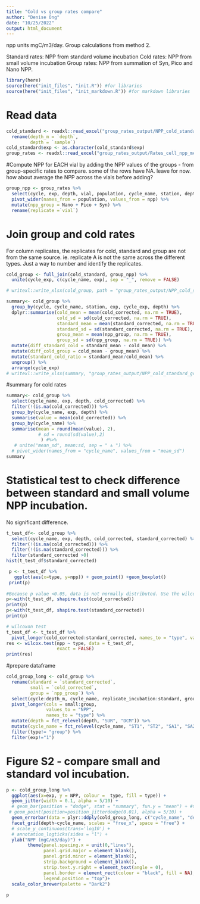 ```yaml
---
title: "Cold vs group rates compare"
author: "Denise Ong"
date: "10/25/2022"
output: html_document
---
```

npp units mgC/m3/day.
Group calculations from method 2.

Standard rates: NPP from standard volume incubation
Cold rates: NPP from small volume incubation
Group rates: NPP from summation of Syn, Pico and Nano NPP.

```r
library(here)
source(here("init_files", "init.R")) #for libraries
source(here("init_files", "init_markdown.R")) #for markdown libraries
```

# Read data
```r
cold_standard <- readxl::read_excel("group_rates_output/NPP_cold_standard.xlsx") %>% 
  rename(depth_m = `depth`,
         depth = `sample`)
cold_standard$exp <- as.character(cold_standard$exp)
group_rates <- readxl::read_excel("group_rates_output/Rates_cell_npp_method2.xlsx")
```

#Compute NPP for EACH vial by adding the NPP values of the groups - from group-specific rates to compare.
some of the rows have NA. leave for now.
how about average the NPP across the vials before adding?

```r
group_npp <- group_rates %>%
  select(cycle, exp, depth, vial, population, cycle_name, station, depth_m, ctd, npp) %>%
  pivot_wider(names_from = population, values_from = npp) %>%
  mutate(npp_group = Nano + Pico + Syn) %>%
  rename(replicate =`vial`)
```


# Join group and cold rates
For column replicates, the replicates for cold, standard and group are not from the same source. ie. replicate A is not the same across the different types. Just a way to number and identify the replicates.
```r
cold_group <- full_join(cold_standard, group_npp) %>%
  unite(cycle_exp, c(cycle_name, exp), sep = "_", remove = FALSE)

# writexl::write_xlsx(cold_group, path = "group_rates_output/NPP_cold_standard_group.xlsx")

summary<- cold_group %>%
  group_by(cycle, cycle_name, station, exp, cycle_exp, depth) %>%
  dplyr::summarise(cold_mean = mean(cold_corrected, na.rm = TRUE),
                   cold_sd = sd(cold_corrected, na.rm = TRUE),
                   standard_mean = mean(standard_corrected, na.rm = TRUE),
                   standard_sd = sd(standard_corrected, na.rm = TRUE),
                   group_mean = mean(npp_group, na.rm = TRUE),
                   group_sd = sd(npp_group, na.rm = TRUE)) %>%
  mutate(diff_standard_cold = standard_mean - cold_mean) %>%
  mutate(diff_cold_group = cold_mean - group_mean) %>%
  mutate(standard_cold_ratio = standard_mean/cold_mean) %>%
  ungroup() %>%
  arrange(cycle_exp)
# writexl::write_xlsx(summary, "group_rates_output/NPP_cold_standard_group_summary.xlsx")
```

#summary for cold rates
```r
summary<- cold_group %>%
  select(cycle_name, exp, depth, cold_corrected) %>%
  filter(!(is.na(cold_corrected))) %>%
  group_by(cycle_name, exp, depth) %>%
  summarise(value = mean(cold_corrected)) %>%
  group_by(cycle_name) %>%
  summarise(mean = round(mean(value), 2),
            # sd = round(sd(value),2)
             ) #%>%
   # unite("mean_sd", mean:sd, sep = " ± ") %>%
  # pivot_wider(names_from = "cycle_name", values_from = "mean_sd")
summary

```

# Statistical test to check difference between standard and small volume NPP incubation.
No significant difference.
```r
t_test_df<- cold_group %>%
  select(cycle_name, exp, depth, cold_corrected, standard_corrected) %>%
  filter(!(is.na(cold_corrected))) %>%
  filter(!(is.na(standard_corrected))) %>%
  filter(standard_corrected >0) 
hist(t_test_df$standard_corrected)

 p <- t_test_df %>%
   ggplot(aes(x=type, y=npp)) + geom_point() +geom_boxplot()
 print(p)
 
#Because p value <0.05, data is not normally distributed. Use the wilcoxon test
p<-with(t_test_df, shapiro.test(cold_corrected))
print(p)
p<-with(t_test_df, shapiro.test(standard_corrected))
print(p)

# wilcoxon test
t_test_df <- t_test_df %>%
  pivot_longer(cold_corrected:standard_corrected, names_to = "type", values_to = "npp")
res <- wilcox.test(npp ~ type, data = t_test_df,
                   exact = FALSE)
print(res)

```


#prepare dataframe
```r
cold_group_long <- cold_group %>%
  rename(standard = `standard_corrected`,
         small = `cold_corrected`,
         group = `npp_group`) %>%
  select(cycle:depth_m, cycle_name, replicate_incubation:standard, group) %>%
  pivot_longer(cols = small:group,
               values_to = "NPP",
               names_to = "type") %>%
  mutate(depth = fct_relevel(depth, "SUR", "DCM")) %>%
  mutate(cycle_name = fct_relevel(cycle_name, "ST1", "ST2", "SA1", "SA2", "SA3")) %>%
  filter(type!= "group") %>%
  filter(exp!="1")
```

# Figure S2 - compare small and standard vol incubation.
```r
p <- cold_group_long %>%
  ggplot(aes(x=exp, y = NPP, colour =  type, fill = type)) +
  geom_jitter(width = 0.1, alpha = 5/10) +
  # geom_bar(position = "dodge", stat = "summary", fun.y = "mean") + #to visualise mean. Not using.
 # geom_point(position=position_jitterdodge(0.01), alpha = 5/10) +
  geom_errorbar(data = plyr::ddply(cold_group_long, c("cycle_name", "depth", "exp", "type"), summarize, mean = mean(NPP, na.rm=TRUE)), aes(y=mean, ymin = mean, ymax = mean), width = 0.5) +
  facet_grid(depth~cycle_name, scales = "free_x", space = "free") +
  # scale_y_continuous(trans='log10') +
  # annotation_logticks(sides = "l") +
  ylab("NPP (mgC/m3/day)") +
        theme(panel.spacing.x = unit(0,"lines"),
              panel.grid.major = element_blank(),
              panel.grid.minor = element_blank(),
              strip.background = element_blank(),
              strip.text.y.right = element_text(angle = 0),
              panel.border = element_rect(colour = "black", fill = NA),
              legend.position = "top")+
  scale_color_brewer(palette = "Dark2")
  
p

```

